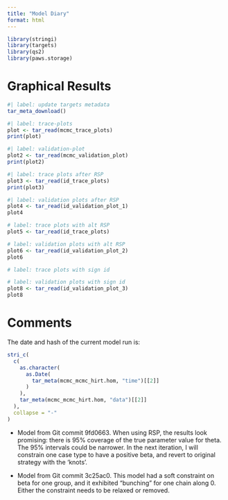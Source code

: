 ```yaml
---
title: "Model Diary"
format: html
---
```


```r
library(stringi)
library(targets)
library(qs2)
library(paws.storage)
```

# Graphical Results

```r
#| label: update targets metadata
tar_meta_download()
```

```r
#| label: trace-plots
plot <- tar_read(mcmc_trace_plots)
print(plot)
```


```r
#| label: validation-plot
plot2 <- tar_read(mcmc_validation_plot)
print(plot2)
```

```r
#| label: trace plots after RSP
plot3 <- tar_read(id_trace_plots)
print(plot3)
```

```r
#| label: validation plots after RSP
plot4 <- tar_read(id_validation_plot_1)
plot4
```

```r
# label: trace plots with alt RSP
plot5 <- tar_read(id_trace_plots)
```

```r
# label: validation plots with alt RSP
plot6 <- tar_read(id_validation_plot_2)
plot6
```

```r
# label: trace plots with sign id

```

```r
# label: validation plots with sign id
plot8 <- tar_read(id_validation_plot_3)
plot8
```

# Comments
The date and hash of the current model run is:
```r
stri_c(
  c(
    as.character(
      as.Date(
        tar_meta(mcmc_mcmc_hirt.hom, "time")[[2]]
      )
    ),
    tar_meta(mcmc_mcmc_hirt.hom, "data")[[2]]
  ),
  collapse = "-"
)
```

- Model from Git commit 9fd0663. When using RSP, the results look promising: there is 95% coverage of the true parameter value for theta. The 95% intervals could be narrower. In the next iteration, I will constrain one case type to have a positive beta, and revert to original strategy with the 'knots'.

- Model from Git commit 3c25ac0. This model had a soft constraint on beta for one group, and it exhibited "bunching" for one chain along 0. Either the constraint needs to be relaxed or removed.
